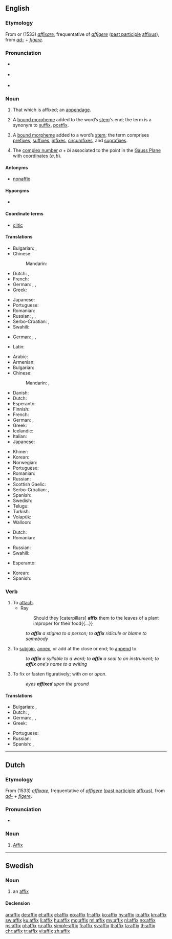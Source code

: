 {{also|Affix}}
==English==

{{wikipedia}}

===Etymology===
From {{etyl|fro|en}} {{term|affixer|lang=fro}} or {{etyl|ML.|en}} (1533) ''[[affixare]]'', frequentative of {{etyl|la|en}} ''[[affigere]]'' ([[past participle]] [[affixus]]), from ''[[ad-]]'' + ''[[figere]]''.

===Pronunciation===
* {{a|noun}} {{IPA|/ˈæfɪks/|lang=en}}
* {{a|verb}} {{IPA|/əˈfɪks/|lang=en}}
* {{rhymes|ɪks|lang=en}}

===Noun===
{{rfc|2 different meanings in linguistic context - that should be split (also 'cause of the translations, as there might be different translations for the different meanings)}}
{{en-noun|es}}

# That which is affixed; an [[appendage]].
# {{context|linguistic morphology|lang=en}} A [[bound morpheme]] added to the word’s [[stem]]'s end; the term is a synonym to [[suffix]], [[postfix]].
# {{context|linguistic morphology|lang=en}} A [[bound morpheme]] added to a word’s [[stem]]; the term comprises [[prefix]]es, [[suffix]]es, [[infix]]es, [[circumfix]]es, and [[suprafix]]es.
# {{context|mathematics|lang=en}} The [[complex number]] <math>a+bi</math> associated to the point in the [[Gauss Plane]] with coordinates <math>(a,b)</math>.

====Antonyms====
* {{sense|linguistics: bound morpheme added to a word’s stem}} [[nonaffix]]

====Hyponyms====
* {{affixes}}

====Coordinate terms====
* [[clitic]]

====Translations====
{{trans-top|that which is affixed}}
* Bulgarian: {{t+|bg|прибавка}}, {{t+|bg|придатък}}
* Chinese:
*: Mandarin: {{t+|cmn|附加物|tr=fùjiāwù|sc=Hani}}
* Dutch: {{t+|nl|affix|n}}, {{t+|nl|aanhangsel|n}}
* French: {{t+|fr|affixe|f}}
* German: {{t+|de|Affix|n}}, {{t+|de|Anhang|m}}, {{t|de|Anhängsel|n}}
* Greek: {{t+|el|προσθήκη|f}}
{{trans-mid}}
* Japanese: {{t|ja|付属物|tr=ふぞくぶつ, fuzokubutsu|sc=Jpan}}
* Portuguese: {{t+|pt|afixo|m}}
* Romanian: {{t+|ro|afix|n}}
* Russian: {{t+|ru|добавление|n|tr=dobavlénije}}, {{t+|ru|дополнение|n|tr=dopolnénije}}, {{t+|ru|придаток|n|tr=pridátok}}
* Serbo-Croatian: {{t|sh|додатак|m}}, {{t+|sh|dodatak|m}}
* Swahili: {{t+|sw|kiambishi}}
{{trans-bottom}}

{{trans-top|linguistics: a bound morpheme added to a word’s stem's end}}
* German: {{t+|de|Affixum}}, {{t+|de|Suffixum}}, {{t+|de|Suffix}}
{{trans-mid}}
* Latin: {{t+|la|suffixum}}
{{trans-bottom}}

{{trans-top|linguistics: a bound morpheme added to a word’s stem}}
* Arabic: {{t|ar|أفكس|tr=ʾafiks}}
* Armenian: {{t|hy|ածանց|tr=açanc’}}
* Bulgarian: {{t+|bg|наставка}}
* Chinese:
*: Mandarin: {{t|cmn|詞綴|sc=Hani}}, {{t+|cmn|词缀|tr=cízhuì|sc=Hani}}
* Danish: {{t|da|affiks}}
* Dutch: {{t+|nl|affix|n}}
* Esperanto: {{t|eo|afikso}}
* Finnish: {{t+|fi|affiksi}}
* French: {{t+|fr|affixe|f}}
* German: {{t+|de|Affix|n}}, {{t|de|Zusatzsilbe|f}}
* Greek: {{t+|el|πρόσφυμα|n|tr=prósfima|sc=Grek}}
* Icelandic: {{t|is|aðskeyti}}
* Italian: {{t+|it|confisso|m}}
* Japanese: {{t+|ja|接辞|tr=せつじ, setsuji}}
{{trans-mid}}
* Khmer: {{t|km|ផ្នត់|tr=phnott|sc=Khmr}}
* Korean: {{t+|ko|접사|sc=Kore}}
* Norwegian: {{t+|no|affiks}}
* Portuguese: {{t+|pt|afixo|m}}
* Romanian: {{t+|ro|afix|n}}
* Russian: {{t+|ru|аффикс|m|tr=áffiks}}
* Scottish Gaelic: {{t|gd|leasachan|m}}
* Serbo-Croatian: {{t|sh|афикс|m}}, {{t+|sh|afiks|m}}
* Spanish: {{t+|es|afijo}}
* Swedish: {{t+|sv|affix|n}}
* Telugu: {{t+|te|ప్రత్యయము}}
* Turkish: {{t+|tr|ek}}
* Volapük: {{t+|vo|yümot}}
* Walloon: {{t|wa|stitchete|f}} {{qualifier|neologism}}
{{trans-bottom}}

{{trans-top|mathematics: the complex number associated to a point}}
* Dutch: {{t+|nl|affix|n}}
* Romanian: {{t+|ro|afix|n}}
{{trans-mid}}
* Russian: {{t+|ru|аффикс|m|tr=áffiks}}
* Swahili: {{t+|sw|kiambishi}}
{{trans-bottom}}

{{checktrans-top}}
* Esperanto: {{t-check|eo|afikso}}
{{trans-mid}}
* Korean: {{t-check|ko|첨부물|tr=cheombumul|sc=Kore}}
* Spanish: {{t-check|es|afijo|m}}
{{trans-bottom}}

===Verb===
{{en-verb|es}}

# To [[attach]].
#* Ray
#*: Should they [caterpillars] '''affix''' them to the leaves of a plant improper for their food{{...}}
#: ''to '''affix''' a stigma to a person; to '''affix''' ridicule or blame to somebody''
# To [[subjoin]], [[annex]], or add at the close or end; to [[append]] to.
#: ''to '''affix''' a syllable to a word; to '''affix''' a seal to an instrument; to '''affix''' one's name to a writing''
# To fix or fasten figuratively; with ''on'' or ''upon''.
#: ''eyes '''affixed''' upon the ground''
#: {{rfquotek|Spenser}}

====Translations====
{{trans-top|to attach}}
* Bulgarian: {{t+|bg|прикрепям}}, {{t+|bg|закрепвам}}
* Dutch: {{t+|nl|vastmaken}} {{t+|nl|aan}}, {{t+|nl|aanhangen}}
* German: {{t+|de|befestigen}}, {{t|de|anheften}}, {{t+|de|anbringen}}
* Greek: {{t+|el|κολλώ}}
{{trans-mid}}
* Portuguese: {{t+|pt|afixar}}
* Russian: {{t+|ru|прикреплять}}
* Spanish: {{t+|es|fijar}}, {{t+|es|pegar}}
{{trans-bottom}}

----

==Dutch==

===Etymology===
From {{etyl|ML.|nl}} (1533) ''[[affixare]]'', frequentative of {{etyl|la|nl}} ''[[affigere]]'' ([[past participle]] [[affixus]]), from ''[[ad-]]'' + ''[[figere]]''.

===Pronunciation===
* {{audio|Nl-affix.ogg|Audio|lang=nl}}

===Noun===
{{nl-noun|n|-en|affixje}}

# [[#English|Affix]] {{gloss|linguistics and mathematics}}

----

==Swedish==

===Noun===
{{sv-noun|n}}

# an [[#English|affix]]

====Declension====
{{sv-noun-n-zero|genitive=}}

[[ar:affix]]
[[de:affix]]
[[et:affix]]
[[el:affix]]
[[eo:affix]]
[[fr:affix]]
[[ko:affix]]
[[hy:affix]]
[[io:affix]]
[[kn:affix]]
[[sw:affix]]
[[ku:affix]]
[[li:affix]]
[[hu:affix]]
[[mg:affix]]
[[ml:affix]]
[[my:affix]]
[[nl:affix]]
[[no:affix]]
[[ps:affix]]
[[pl:affix]]
[[ru:affix]]
[[simple:affix]]
[[fi:affix]]
[[sv:affix]]
[[tl:affix]]
[[ta:affix]]
[[th:affix]]
[[chr:affix]]
[[tr:affix]]
[[vi:affix]]
[[zh:affix]]